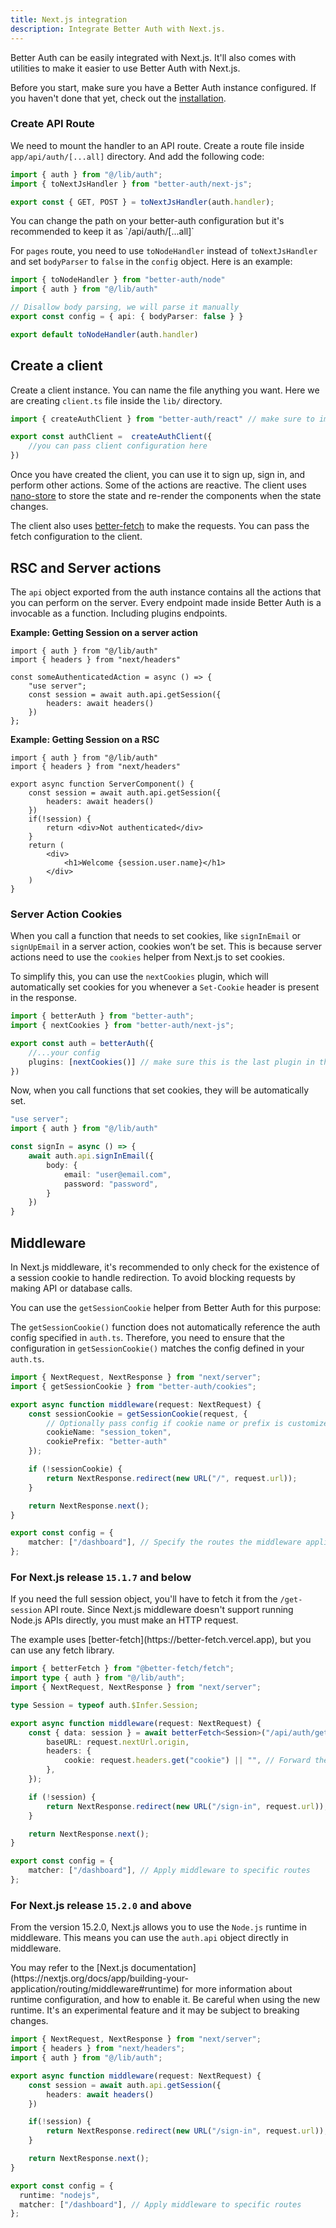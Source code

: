 ```yaml
---
title: Next.js integration
description: Integrate Better Auth with Next.js.
---
```


Better Auth can be easily integrated with Next.js. It'll also comes with utilities to make it easier to use Better Auth with Next.js.

Before you start, make sure you have a Better Auth instance configured. If you haven't done that yet, check out the [installation](/docs/installation).

### Create API Route

We need to mount the handler to an API route. Create a route file inside `app/api/auth/[...all]` directory. And add the following code:

```ts title="app/api/auth/[...all]/route.ts"
import { auth } from "@/lib/auth";
import { toNextJsHandler } from "better-auth/next-js";

export const { GET, POST } = toNextJsHandler(auth.handler);
```

<Callout type="info">
 You can change the path on your better-auth configuration but it's recommended to keep it as `/api/auth/[...all]`
</Callout>


For `pages` route, you need to use `toNodeHandler` instead of `toNextJsHandler` and set `bodyParser` to `false` in the `config` object. Here is an example:

```ts title="pages/api/auth/[...all].ts"
import { toNodeHandler } from "better-auth/node"
import { auth } from "@/lib/auth"

// Disallow body parsing, we will parse it manually
export const config = { api: { bodyParser: false } }

export default toNodeHandler(auth.handler)
```

## Create a client

Create a client instance. You can name the file anything you want. Here we are creating `client.ts` file inside the `lib/` directory.

```ts title="auth-client.ts"
import { createAuthClient } from "better-auth/react" // make sure to import from better-auth/react

export const authClient =  createAuthClient({
    //you can pass client configuration here
})
```

Once you have created the client, you can use it to sign up, sign in, and perform other actions.
Some of the actions are reactive. The client uses [nano-store](https://github.com/nanostores/nanostores) to store the state and re-render the components when the state changes.

The client also uses [better-fetch](https://github.com/bekacru/better-fetch) to make the requests. You can pass the fetch configuration to the client.


## RSC and Server actions

The `api` object exported from the auth instance contains all the actions that you can perform on the server. Every endpoint made inside Better Auth is a invocable as a function. Including plugins endpoints.

**Example: Getting Session on a server action**

```tsx title="server.ts"
import { auth } from "@/lib/auth"
import { headers } from "next/headers"

const someAuthenticatedAction = async () => {
    "use server";
    const session = await auth.api.getSession({
        headers: await headers()
    })
};
```

**Example: Getting Session on a RSC**


```tsx
import { auth } from "@/lib/auth"
import { headers } from "next/headers"

export async function ServerComponent() {
    const session = await auth.api.getSession({
        headers: await headers()
    })
    if(!session) {
        return <div>Not authenticated</div>
    }
    return (
        <div>
            <h1>Welcome {session.user.name}</h1>
        </div>
    )
}
```

### Server Action Cookies

When you call a function that needs to set cookies, like `signInEmail` or `signUpEmail` in a server action, cookies won’t be set. This is because server actions need to use the `cookies` helper from Next.js to set cookies.

To simplify this, you can use the `nextCookies` plugin, which will automatically set cookies for you whenever a `Set-Cookie` header is present in the response.

```ts title="auth.ts"
import { betterAuth } from "better-auth";
import { nextCookies } from "better-auth/next-js";

export const auth = betterAuth({
    //...your config
    plugins: [nextCookies()] // make sure this is the last plugin in the array // [!code highlight]
})
```

Now, when you call functions that set cookies, they will be automatically set.

```ts
"use server";
import { auth } from "@/lib/auth"

const signIn = async () => {
    await auth.api.signInEmail({
        body: {
            email: "user@email.com",
            password: "password",
        }
    })
}
```

## Middleware

In Next.js middleware, it's recommended to only check for the existence of a session cookie to handle redirection. To avoid blocking requests by making API or database calls.

You can use the `getSessionCookie` helper from Better Auth for this purpose:

<Callout type="warn">
The <code>getSessionCookie()</code> function does not automatically reference the auth config specified in <code>auth.ts</code>. Therefore, you need to ensure that the configuration in <code>getSessionCookie()</code> matches the config defined in your <code>auth.ts</code>.
</Callout>

```ts
import { NextRequest, NextResponse } from "next/server";
import { getSessionCookie } from "better-auth/cookies";

export async function middleware(request: NextRequest) {
	const sessionCookie = getSessionCookie(request, {
        // Optionally pass config if cookie name or prefix is customized in auth config.
		cookieName: "session_token",
		cookiePrefix: "better-auth"
    });

	if (!sessionCookie) {
		return NextResponse.redirect(new URL("/", request.url));
	}

	return NextResponse.next();
}

export const config = {
	matcher: ["/dashboard"], // Specify the routes the middleware applies to
};
```

### For Next.js release `15.1.7` and below

If you need the full session object, you'll have to fetch it from the `/get-session` API route. Since Next.js middleware doesn't support running Node.js APIs directly, you must make an HTTP request.

<Callout>
The example uses [better-fetch](https://better-fetch.vercel.app), but you can use any fetch library.
</Callout>

```ts
import { betterFetch } from "@better-fetch/fetch";
import type { auth } from "@/lib/auth";
import { NextRequest, NextResponse } from "next/server";

type Session = typeof auth.$Infer.Session;

export async function middleware(request: NextRequest) {
	const { data: session } = await betterFetch<Session>("/api/auth/get-session", {
		baseURL: request.nextUrl.origin,
		headers: {
			cookie: request.headers.get("cookie") || "", // Forward the cookies from the request
		},
	});

	if (!session) {
		return NextResponse.redirect(new URL("/sign-in", request.url));
	}

	return NextResponse.next();
}

export const config = {
	matcher: ["/dashboard"], // Apply middleware to specific routes
};
```

### For Next.js release `15.2.0` and above

From the version 15.2.0, Next.js allows you to use the `Node.js` runtime in middleware. This means you can use the `auth.api` object directly in middleware.

<Callout type="warn">
You may refer to the [Next.js documentation](https://nextjs.org/docs/app/building-your-application/routing/middleware#runtime) for more information about runtime configuration, and how to enable it.
Be careful when using the new runtime. It's an experimental feature and it may be subject to breaking changes.
</Callout>

```ts
import { NextRequest, NextResponse } from "next/server";
import { headers } from "next/headers";
import { auth } from "@/lib/auth";

export async function middleware(request: NextRequest) {
    const session = await auth.api.getSession({
        headers: await headers()
    })

    if(!session) {
        return NextResponse.redirect(new URL("/sign-in", request.url));
    }

    return NextResponse.next();
}

export const config = {
  runtime: "nodejs",
  matcher: ["/dashboard"], // Apply middleware to specific routes
};
```
